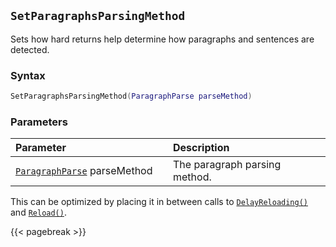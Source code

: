 ## `SetParagraphsParsingMethod`

Sets how hard returns help determine how paragraphs and sentences are detected.

### Syntax {-}

``` .lua
SetParagraphsParsingMethod(ParagraphParse parseMethod)
```

### Parameters {-}

**Parameter** | **Description**
| :-- | :-- |
| [`ParagraphParse`](#paragraphparse) parseMethod | The paragraph parsing method. |

::: {.tipsection data-latex=""}
This can be optimized by placing it in between calls to [`DelayReloading()`](#batch-delayreloading) and [`Reload()`](#batch-reload).
:::

{{< pagebreak >}}